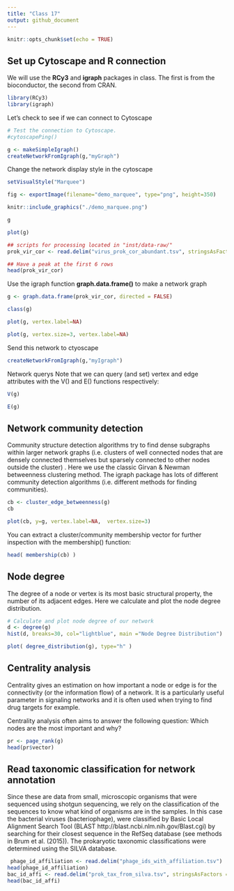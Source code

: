 ```yaml
---
title: "Class 17"
output: github_document
---
```


```r
knitr::opts_chunk$set(echo = TRUE)
```

## Set up Cytoscape and R connection 

We will use the **RCy3** and **igraph** packages in class. The first is from the bioconductor, the second from CRAN.

```r
library(RCy3)
library(igraph)
```

Let's check to see if we can connect to Cytoscape 
```r
# Test the connection to Cytoscape.
#cytoscapePing()
```

```r
g <- makeSimpleIgraph()
createNetworkFromIgraph(g,"myGraph")
```

Change the network display style in the cytoscape 
```r
setVisualStyle("Marquee")
```

```r
fig <- exportImage(filename="demo_marquee", type="png", height=350)

knitr::include_graphics("./demo_marquee.png")
```


```r
g
```

```r
plot(g)
```


```r
## scripts for processing located in "inst/data-raw/"
prok_vir_cor <- read.delim("virus_prok_cor_abundant.tsv", stringsAsFactors = FALSE)

## Have a peak at the first 6 rows
head(prok_vir_cor)
```

Use the igraph function **graph.data.frame()** to make a network graph 
```r
g <- graph.data.frame(prok_vir_cor, directed = FALSE)
```

```r
class(g)
```

```r
plot(g, vertex.label=NA)
```

```r
plot(g, vertex.size=3, vertex.label=NA)
```


Send this network to ctyoscape 
```r
createNetworkFromIgraph(g,"myIgraph")
```

Network querys
Note that we can query (and set) vertex and edge attributes with the V() and E() functions respectively:
```r
V(g)
```

```r
E(g)
```

## Network community detection
Community structure detection algorithms try to find dense subgraphs within larger network graphs (i.e. clusters of well connected nodes that are densely connected themselves but sparsely connected to other nodes outside the cluster) . Here we use the classic Girvan & Newman betweenness clustering method. The igraph package has lots of different community detection algorithms (i.e. different methods for finding communities).

```r
cb <- cluster_edge_betweenness(g)
cb
```

```r
plot(cb, y=g, vertex.label=NA,  vertex.size=3)
```

You can extract a cluster/community membership vector for further inspection with the membership() function:

```r
head( membership(cb) )
```

## Node degree
The degree of a node or vertex is its most basic structural property, the number of its adjacent edges. Here we calculate and plot the node degree distribution.
```r
# Calculate and plot node degree of our network
d <- degree(g)
hist(d, breaks=30, col="lightblue", main ="Node Degree Distribution")
```

```r
plot( degree_distribution(g), type="h" )
```

## Centrality analysis
Centrality gives an estimation on how important a node or edge is for the connectivity (or the information flow) of a network. It is a particularly useful parameter in signaling networks and it is often used when trying to find drug targets for example.

Centrality analysis often aims to answer the following question: Which nodes are the most important and why?

```r
pr <- page_rank(g)
head(pr$vector)
```

## Read taxonomic classification for network annotation
Since these are data from small, microscopic organisms that were sequenced using shotgun sequencing, we rely on the classification of the sequences to know what kind of organisms are in the samples. In this case the bacterial viruses (bacteriophage), were classified by Basic Local Alignment Search Tool (BLAST http://blast.ncbi.nlm.nih.gov/Blast.cgi) by searching for their closest sequence in the RefSeq database (see methods in Brum et al. (2015)). The prokaryotic taxonomic classifications were determined using the SILVA database.

```r
 phage_id_affiliation <- read.delim("phage_ids_with_affiliation.tsv")
head(phage_id_affiliation)
bac_id_affi <- read.delim("prok_tax_from_silva.tsv", stringsAsFactors = FALSE)
head(bac_id_affi)
```

